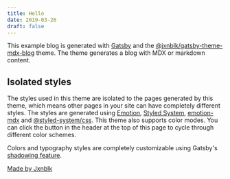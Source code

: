 ```yaml
---
title: Hello
date: 2019-03-26
draft: false
---
```


This example blog is generated with [Gatsby][] and the [@jxnblk/gatsby-theme-mdx-blog][] theme.
The theme generates a blog with MDX or markdown content.

## Isolated styles

The styles used in this theme are isolated to the pages generated by this theme,
which means other pages in your site can have completely different styles.
The styles are generated using [Emotion][], [Styled System][], [emotion-mdx][] and [@styled-system/css][].
This theme also supports color modes.
You can click the button in the header at the top of this page to cycle through different color schemes.

Colors and typography styles are completely customizable using Gatsby's [shadowing feature][].

[Made by Jxnblk](https://jxnblk.com)

[gatsby]: https://gatsbyjs.org
[@jxnblk/gatsby-theme-mdx-blog]: https://github.com/jxnblk/gatsby-theme-mdx-blog
[emotion]: https://emotion.sh
[styled system]: https://styled-system.com
[emotion-mdx]: https://github.com/jxnblk/emotion-mdx
[@styled-system/css]: https://styled-system.com/css
[shadowing feature]: https://www.gatsbyjs.org/blog/2019-01-29-themes-update-child-theming-and-component-shadowing/
